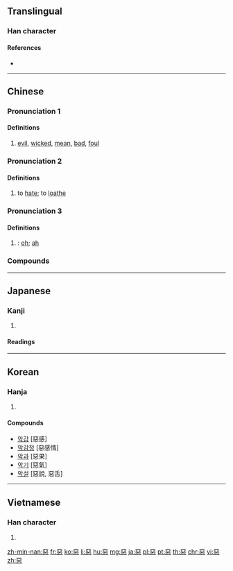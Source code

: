 {{also|悪|恶|亞|噩}}
==Translingual==
{{Han simplified forms|惡|悪|恶}}

===Han character===
{{Han char|rn=61|rad=心|as=08|sn=12|four=10331|canj=MMP|ids=⿱亞心}}

====References====
* {{Han ref|kx=0391.250|dkj=10824|dj=0724.070|hdz=42307.120|uh=60E1|ud=24801|bh=B463|bd=46179}}

----

==Chinese==
{{zh-forms|s=恶}}

===Pronunciation 1===
{{zh-pron
|m=è
|c=ok3
|h=pfs=ok
|mn=ok
|w=4oq
|mc=3
|oc=1,3
|cat=a
}}

====Definitions====
{{zh-hanzi}}

# [[evil]], [[wicked]], [[mean]], [[bad]], [[foul]]
#: {{zh-ant|善}}
#: {{zh-x|惡毒|malicious}}
#: {{zh-x|他 經常 做惡，這 回 終於 犯事 了。|He often does '''bad things''' and has finally been caught.}}

===Pronunciation 2===
{{zh-pron
|m=wù
|c=wu3
|h=pfs=vu
|mn=òⁿ
|mna=Taiwanese-The_Vowel_onn.ogg
|w=2u
|mc=2
|oc=2,2
|cat=v
}}

====Definitions====
{{zh-hanzi}}

# to [[hate]]; to [[loathe]]
#: {{zh-x|厭惡|to loathe}}

===Pronunciation 3===
{{zh-pron
|m=wū
|c=wu1
|mc=1
|oc=n,1
|cat=intj
}}

====Definitions====
{{zh-hanzi}}

# {{n-g|Interjection used to express surprise}}: [[oh]]; [[ah]]

===Compounds===
{{zh-der|惡心|惡霸|惡報|惡變|惡病質|惡臭|惡道|惡德|惡鬥|惡毒|惡感|惡狗|惡貫滿盈|惡鬼|惡棍|惡果|惡耗|惡狠狠|惡化|惡疾|惡蹟|惡口|惡辣|惡浪|惡劣|惡露:[[lochia]]|惡罵|惡夢|惡名|惡魔|惡唸|惡癖|惡氣|惡趣|惡人|惡煞|惡少|惡聲|惡聲惡氣|惡水|惡俗|惡徒|惡習|惡相|惡行|惡性|惡性循環|惡性腫瘤|惡兇兇|惡言|惡言惡語|惡意|惡因|惡語|惡語中傷|惡運|惡戰|惡仗|惡濁|惡阻|惡作劇|可惡|三惡道|不念舊惡|不惡而嚴|中惡|乞留惡濫|五濁惡世|交惡|作惡|作惡多端|做好做惡|元惡|元惡大奸|元惡大憝|凶惡|凶神惡煞|刁惡|剗惡除奸|剪惡除奸|助惡|勸善懲惡|勸善戒惡|勸善黜惡|十惡|十惡不赦|千刁萬惡|厭惡|同惡相助|同惡相救|同惡相求|同惡相濟|善善惡惡|喑惡叱吒|嚴惡|大惡|好善嫉惡|好善惡惡|好惡|好生惡殺|好諛惡直|好逸惡勞|姑惡|嫉惡|嫉惡好善|嫉惡如仇|嫉惡若仇|嫌好道惡|嫌惡|差惡|彰善癉惡|忒惡|怒惡|怙惡不悛|怙惡不改|性惡說|惡例|惡兆|惡勢力|惡叉白賴|惡名昭彰|惡哏哏|惡地|惡婦|惡嫌|惡子|惡孽|惡客|惡寒|惡性倒閉|惡性競爭|惡性貧血|惡惡|惡惡實實|惡惡從短|惡憐|惡支殺|惡曜|惡月|惡有|惡有惡報|惡業|惡模惡樣|惡歲|惡法|惡漢|惡濕居下|惡犬|惡瘡|惡發|惡直醜正|惡眉惡眼|惡稔禍盈|惡稔罪盈|惡稔貫盈|惡積禍盈|惡紫奪朱|惡緣惡業|惡衣惡食|惡衣糲食|惡衣菲食|惡衣蔬食|惡補|惡言潑語|惡言詈辭|惡訊|惡詫|惡識|惡貫禍盈|惡賴|惡躁|惡逆|惡運當頭|惡醉強酒|惡限|惡障|惡風|惡食|惡黨|愛遠惡近|憎惡|懲惡勸善|懲惡獎善|懷惡不悛|戀生惡死|打惡心|扶善懲惡|抑惡揚善|掩惡揚善|掩惡溢美|掩罪藏惡|播惡遺臭|改惡向善|改惡從善|改惡行善|旌善懲惡|日趨惡劣|是非善惡|欣生惡死|欺善怕惡|止惡揚善|深惡痛嫉|深惡痛絕|溢惡|濟惡|為惡不悛|無惡不作|犯惡|狠惡|獰惡|畏影惡跡|疾惡|疾惡好善|疾惡如仇|疾惡若仇|痛惡|癉惡彰善|禍因惡積|禍盈惡稔|禍稔惡盈|萬惡|稔惡不悛|積惡|積惡餘殃|窮凶惡極|窮凶極惡|窮山惡水|粗惡|粗衣惡食|罪大惡極|罪惡|罪惡如山|罪惡感|罪惡昭著|罪惡深重|罪惡滔天|罪惡貫盈|美惡|羞惡|腐惡|自食惡果|舊惡|苦思惡想|菲衣惡食|薄惡|褒善貶惡|褒賢遏惡|討惡剪暴|諱惡不悛|貧嘴惡舌|貪生惡死|賞善罰惡|賣惡|辟惡|辟惡除患|逢君之惡|遏惡揚善|遠惡|邪惡|酒惡|醜惡|醜類惡物|釁惡|長君之惡|長惡不悛|除惡務本|除惡務盡|除惡扶善|陰惡|險惡|隱惡揚善|面善心惡|面惡心善|風塵惡俗|首惡|鬼怕惡人}}

----

==Japanese==

===Kanji===
{{ja-kanji|grade=|rs=心08|style=ky|shin=悪}}

# {{defn|lang=ja|sort=心08}}

====Readings====
{{ja-readings|goon=[[あく]] (aku), [[う]] (u)|kanon=[[あく]] (aku), [[お]] (o)|kun=[[わるい]] (warui)}}

----

==Korean==

===Hanja===
{{ko-hanja|hangeul=[[악]], [[오]]|eumhun=|rv=ak, o|mr=ak, o|y=ak, o}}

# {{defn|lang=ko|sort=心08}}

====Compounds====
* [[악감]] [惡感]
* [[악감정]] [惡感情]
* [[악과]] [惡果]
* [[악기]] [惡氣]
* [[악설]] [惡說, 惡舌]

----

==Vietnamese==

===Han character===
{{vi-hantu|[[ác]], [[ố]]|rs=心08}}

# {{defn|lang=vi|sort=心08}}

[[zh-min-nan:惡]]
[[fr:惡]]
[[ko:惡]]
[[li:惡]]
[[hu:惡]]
[[mg:惡]]
[[ja:惡]]
[[pl:惡]]
[[pt:惡]]
[[th:惡]]
[[chr:惡]]
[[vi:惡]]
[[zh:惡]]